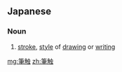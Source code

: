 {{also|筆觸|笔触}}
==Japanese==
{{ja-kanjitab|ひつ|k1=ひっ|しょく|yomi=on}}

===Noun===
{{ja-noun|ひっしょく}}

# [[stroke]], [[style]] of [[drawing]] or [[writing]]

[[mg:筆触]]
[[zh:筆触]]